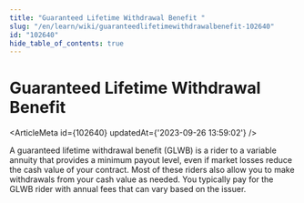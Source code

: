 ```yaml
---
title: "Guaranteed Lifetime Withdrawal Benefit "
slug: "/en/learn/wiki/guaranteedlifetimewithdrawalbenefit-102640"
id: "102640"
hide_table_of_contents: true
---
```



# Guaranteed Lifetime Withdrawal Benefit 

<ArticleMeta id={102640} updatedAt={'2023-09-26 13:59:02'} />
<div className='border-solid border-b border-t-0 my-4 border-[var(--ifm-color-gray-300)]' />

A guaranteed lifetime withdrawal benefit (GLWB) is a rider to a variable annuity that provides a minimum payout level, even if market losses reduce the cash value of your contract. Most of these riders also allow you to make withdrawals from your cash value as needed. You typically pay for the GLWB rider with annual fees that can vary based on the issuer.
